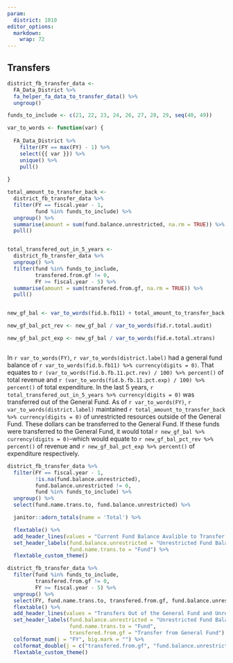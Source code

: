 ```yaml
---
param:
  district: 1010
editor_options: 
  markdown: 
    wrap: 72
---
```


## Transfers

```r
district_fb_transfer_data <- 
  FA_Data_District %>% 
  fa_helper_fa_data_to_transfer_data() %>% 
  ungroup()

funds_to_include <- c(21, 22, 23, 24, 26, 27, 28, 29, seq(40, 49))
```

```r

var_to_words <- function(var) {
  
  FA_Data_District %>% 
    filter(FY == max(FY) - 1) %>% 
    select({{ var }}) %>% 
    unique() %>% 
    pull()
  
}

```

```r
total_amount_to_transfer_back <- 
  district_fb_transfer_data %>% 
  filter(FY == fiscal.year - 1,
         fund %in% funds_to_include) %>% 
  ungroup() %>% 
  summarise(amount = sum(fund.balance.unrestricted, na.rm = TRUE)) %>% 
  pull()


total_transfered_out_in_5_years <- 
  district_fb_transfer_data %>% 
  ungroup() %>% 
  filter(fund %in% funds_to_include,
         transfered.from.gf != 0,
         FY >= fiscal.year - 5) %>% 
  summarise(amount = sum(transfered.from.gf, na.rm = TRUE)) %>% 
  pull()


new_gf_bal <- var_to_words(fid.b.fb11) + total_amount_to_transfer_back

new_gf_bal_pct_rev <- new_gf_bal / var_to_words(fid.r.total.audit)

new_gf_bal_pct_exp <- new_gf_bal / var_to_words(fid.e.total.xtrans)



```

In `r var_to_words(FY)`, `r var_to_words(district.label)` had a general
fund balance of `r var_to_words(fid.b.fb11) %>% currency(digits = 0)`.
That equates to
`r (var_to_words(fid.b.fb.11.pct.rev) / 100) %>% percent()` of total
revenue and `r (var_to_words(fid.b.fb.11.pct.exp) / 100) %>% percent()`
of total expenditure. In the last 5 years,
`r total_transfered_out_in_5_years %>% currency(digits = 0)` was
transferred out of the General Fund. As of `r var_to_words(FY)`,
`r var_to_words(district.label)` maintained
`r total_amount_to_transfer_back %>% currency(digits = 0)` of
unrestricted resources outside of the General Fund. These dollars can
be transferred to the General Fund. If these funds were transferred to
the General Fund, it would total
`r new_gf_bal %>% currency(digits = 0)`--which would equate to
`r new_gf_bal_pct_rev %>% percent()` of revenue and
`r new_gf_bal_pct_exp %>% percent()` of expenditure respectively.

```r

district_fb_transfer_data %>% 
  filter(FY == fiscal.year - 1,
         !is.na(fund.balance.unrestricted),
         fund.balance.unrestricted != 0,
         fund %in% funds_to_include) %>% 
  ungroup() %>% 
  select(fund.name.trans.to, fund.balance.unrestricted) %>% 

  janitor::adorn_totals(name = 'Total') %>% 

  flextable() %>% 
  add_header_lines(values = "Current Fund Balance Avalible to Transfer Back to the General Fund") %>% 
  set_header_labels(fund.balance.unrestricted = "Unrestricted Fund Balance",
                    fund.name.trans.to = "Fund") %>% 
  flextable_custom_theme()

```

```r

district_fb_transfer_data %>% 
  filter(fund %in% funds_to_include,
         transfered.from.gf != 0,
         FY >= fiscal.year - 5) %>% 
  ungroup() %>% 
  select(FY, fund.name.trans.to, transfered.from.gf, fund.balance.unrestricted) %>% 
  flextable() %>% 
  add_header_lines(values = "Transfers Out of the General Fund and Unrestricted Fund Balance") %>% 
  set_header_labels(fund.balance.unrestricted = "Unrestricted Fund Balance",
                    fund.name.trans.to = "Fund",
                    transfered.from.gf = "Transfer from General Fund") %>% 
  colformat_num(j = "FY", big.mark = "") %>%
  colformat_double(j = c("transfered.from.gf", "fund.balance.unrestricted"), big.mark = ",", )%>%
  flextable_custom_theme()


```
